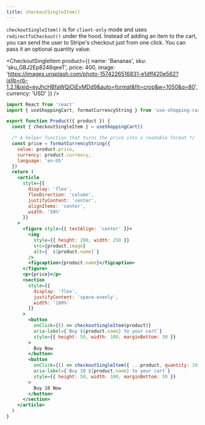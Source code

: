 ```yaml
---
title: checkoutSingleItem()
---
```


`checkoutSingleItem()` is for `client-only` mode and uses `redirectToCheckout()` under the hood. Instead of adding an item to the cart, you can send the user
to Stripe's checkout just from one click. You can pass it an optional quantity value.


<CheckoutSingleItem
  product={{
    name: 'Bananas',
    sku: 'sku_GBJ2Ep8246qeeT',
    price: 400,
    image:
      'https://images.unsplash.com/photo-1574226516831-e1dff420e562?ixlib=rb-1.2.1&ixid=eyJhcHBfaWQiOjEyMDd9&auto=format&fit=crop&w=1050&q=80',
    currency: 'USD'
  }}
/>

```jsx
import React from 'react'
import { useShoppingCart, formatCurrencyString } from 'use-shopping-cart'

export function Product({ product }) {
  const { checkoutSingleItem } = useShoppingCart()

  /* A helper function that turns the price into a readable format */
  const price = formatCurrencyString({
    value: product.price,
    currency: product.currency,
    language: 'en-US'
  })
  return (
    <article
      style={{
        display: 'flex',
        flexDirection: 'column',
        justifyContent: 'center',
        alignItems: 'center',
        width: '50%'
      }}
    >
      <figure style={{ textAlign: 'center' }}>
        <img
          style={{ height: 200, width: 250 }}
          src={product.image}
          alt={` ${product.name}`}
        />
        <figcaption>{product.name}</figcaption>
      </figure>
      <p>{price}</p>
      <section
        style={{
          display: 'flex',
          justifyContent: 'space-evenly',
          width: '100%'
        }}
      >
        <button
          onClick={() => checkoutSingleItem(product)}
          aria-label={`Buy ${product.name} to your cart`}
          style={{ height: 50, width: 100, marginBottom: 30 }}
        >
          Buy Now
        </button>
        <button
          onClick={() => checkoutSingleItem({ ...product, quantity: 10 })}
          aria-label={`Buy 10 ${product.name} to your cart`}
          style={{ height: 50, width: 100, marginBottom: 30 }}
        >
          Buy 10 Now
        </button>
      </section>
    </article>
  )
}
```
